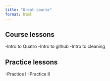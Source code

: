 ```yaml
---
title: "Great course"
format: html
---
```


## Course lessons

-Intro to Quatro
-Intro to github
-Intro to cleaning

## Practice lessons

-Practice I
-Practice II